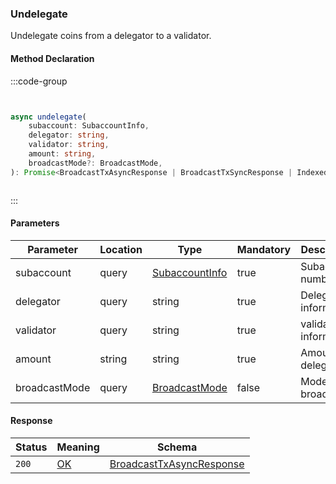 ### Undelegate

Undelegate coins from a delegator to a validator.

#### Method Declaration

:::code-group

```python [Python]
```

```rust [Rust]
```

```typescript [TypeScript]
async undelegate(
    subaccount: SubaccountInfo,
    delegator: string,
    validator: string,
    amount: string,
    broadcastMode?: BroadcastMode,
): Promise<BroadcastTxAsyncResponse | BroadcastTxSyncResponse | IndexedTx>
```

```uri
```

:::

#### Parameters

| Parameter     | Location  | Type              | Mandatory | Description           |
| ------------- | --------- | ----------------- | --------- | --------------------- |
| subaccount    | query     | [SubaccountInfo]  | true      | Subaccount number     |
| delegator     | query     | string            | true      | Delegator information |
| validator     | query     | string            | true      | validator information |
| amount        | string    | string            | true      | Amount to delegate    |
| broadcastMode | query     | [BroadcastMode]   | false     | Mode of broadcast     |

#### Response

| Status    | Meaning   | Schema                                                                |
| --------- | --------- | --------------------------------------------------------------------- |
| `200`     | [OK]      | [BroadcastTxAsyncResponse] | [BroadcastTxSyncResponse] | [IndexedTx]  |

[SubaccountInfo]: /types/subaccount_info
[BroadcastMode]: /types/broadcast_mode
[BroadcastTxAsyncResponse]: /types/cosmos
[BroadcastTxSyncResponse]: /types/cosmos
[IndexedTx]: /types/cosmos
[OK]: /types/ok
